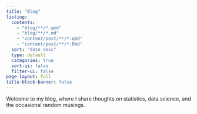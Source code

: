 ```yaml
---
title: "Blog"
listing:
  contents: 
    - "blog/**/*.qmd"
    - "blog/**/*.md"
    - "content/post/**/*.qmd" 
    - "content/post/**/*.Rmd"
  sort: "date desc"
  type: default
  categories: true
  sort-ui: false
  filter-ui: false
page-layout: full
title-block-banner: false
---
```


Welcome to my blog, where I share thoughts on statistics, data science, and the occasional random musings.